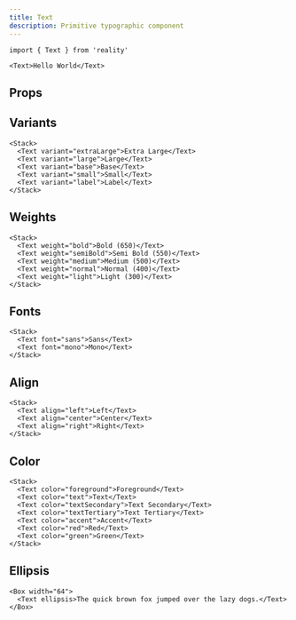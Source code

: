 ```yaml
---
title: Text
description: Primitive typographic component
---
```


```tsx
import { Text } from 'reality'
```

```tsx expand=true live=true
<Text>Hello World</Text>
```

## Props

<PropsTable sourceLink={sourceLink} types={types} />

## Variants

```tsx live=true
<Stack>
  <Text variant="extraLarge">Extra Large</Text>
  <Text variant="large">Large</Text>
  <Text variant="base">Base</Text>
  <Text variant="small">Small</Text>
  <Text variant="label">Label</Text>
</Stack>
```

## Weights

```tsx live=true
<Stack>
  <Text weight="bold">Bold (650)</Text>
  <Text weight="semiBold">Semi Bold (550)</Text>
  <Text weight="medium">Medium (500)</Text>
  <Text weight="normal">Normal (400)</Text>
  <Text weight="light">Light (300)</Text>
</Stack>
```

## Fonts

```tsx live=true
<Stack>
  <Text font="sans">Sans</Text>
  <Text font="mono">Mono</Text>
</Stack>
```

## Align

```tsx live=true
<Stack>
  <Text align="left">Left</Text>
  <Text align="center">Center</Text>
  <Text align="right">Right</Text>
</Stack>
```

## Color

```tsx live=true
<Stack>
  <Text color="foreground">Foreground</Text>
  <Text color="text">Text</Text>
  <Text color="textSecondary">Text Secondary</Text>
  <Text color="textTertiary">Text Tertiary</Text>
  <Text color="accent">Accent</Text>
  <Text color="red">Red</Text>
  <Text color="green">Green</Text>
</Stack>
```

## Ellipsis

```tsx live=true
<Box width="64">
  <Text ellipsis>The quick brown fox jumped over the lazy dogs.</Text>
</Box>
```
